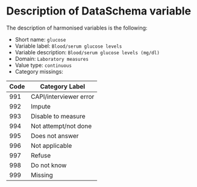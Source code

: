 # Description of DataSchema variable

The description of harmonised variables is the following:

* Short name: `glucose`
* Variable label: `Blood/serum glucose levels`
* Variable description: `Blood/serum glucose levels (mg/dl)`
* Domain: `Laboratory measures`
* Value type: `continuous`
* Category missings: 

**Code** | **Category Label**
----| ------------------
991 | CAPI/interviewer error
992 | Impute
993 | Disable to measure
994 | Not attempt/not done
995 | Does not answer
996 | Not applicable
997 | Refuse
998 | Do not know
999 | Missing
